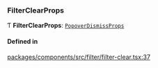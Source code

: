 ### FilterClearProps

Ƭ **FilterClearProps**: [`PopoverDismissProps`](interfaces/PopoverDismissProps.md)

#### Defined in

[packages/components/src/filter/filter-clear.tsx:37](https://github.com/vtex/shoreline/blob/8e177fa6d/packages/components/src/filter/filter-clear.tsx#L37)
